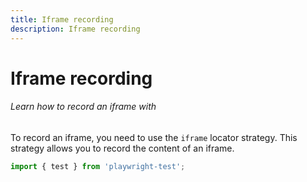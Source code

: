 ```yaml
---
title: Iframe recording
description: Iframe recording
---
```


# Iframe recording
###### Learn how to record an iframe with

To record an iframe, you need to use the `iframe` locator strategy. This strategy allows you to record the content of an iframe.

```javascript
import { test } from 'playwright-test';
```